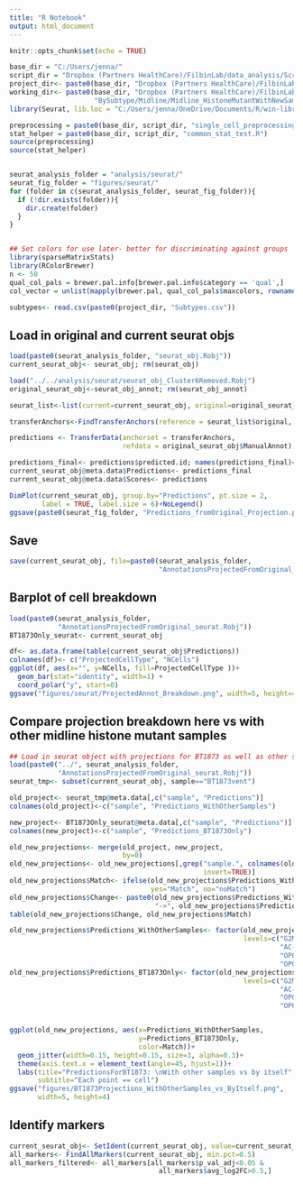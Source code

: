 ```yaml
---
title: "R Notebook"
output: html_document
---
```


```r
knitr::opts_chunk$set(echo = TRUE)

base_dir = "C:/Users/jenna/"
script_dir = "Dropbox (Partners HealthCare)/FilbinLab/data_analysis/Scripts/"
project_dir<- paste0(base_dir, "Dropbox (Partners HealthCare)/FilbinLab/data_analysis/Projects/Immune/")
working_dir<- paste0(base_dir, "Dropbox (Partners HealthCare)/FilbinLab/data_analysis/Projects/git_repos/Pedi_Immune/TumorCellAnnotation/",
                     "BySubtype/Midline/Midline_HistoneMutantWithNewSample/BT1873Only/")
library(Seurat, lib.loc = "C:/Users/jenna/OneDrive/Documents/R/win-library/4.0/Seurat/V4") 

preprocessing = paste0(base_dir, script_dir, "single_cell_preprocessing_helper_functions.R")
stat_helper = paste0(base_dir, script_dir, "common_stat_test.R")
source(preprocessing)
source(stat_helper)


seurat_analysis_folder = "analysis/seurat/"
seurat_fig_folder = "figures/seurat/"
for (folder in c(seurat_analysis_folder, seurat_fig_folder)){
  if (!dir.exists(folder)){
    dir.create(folder)
  }
}


## Set colors for use later- better for discriminating against groups
library(sparseMatrixStats)
library(RColorBrewer)
n <- 50
qual_col_pals = brewer.pal.info[brewer.pal.info$category == 'qual',]
col_vector = unlist(mapply(brewer.pal, qual_col_pals$maxcolors, rownames(qual_col_pals)))

subtypes<- read.csv(paste0(project_dir, "Subtypes.csv"))
```

## Load in original and current seurat objs
```r
load(paste0(seurat_analysis_folder, "seurat_obj.Robj"))
current_seurat_obj<- seurat_obj; rm(seurat_obj)

load("../../analysis/seurat/seurat_obj_Cluster6Removed.Robj")
original_seurat_obj<-seurat_obj_annot; rm(seurat_obj_annot)
```


```r
seurat_list<-list(current=current_seurat_obj, original=original_seurat_obj)

transferAnchors<-FindTransferAnchors(reference = seurat_list$original, query=seurat_list$current)

predictions <- TransferData(anchorset = transferAnchors, 
                            refdata = original_seurat_obj$ManualAnnot)

predictions_final<- predictions$predicted.id; names(predictions_final)<- rownames(predictions)
current_seurat_obj@meta.data$Predictions<- predictions_final
current_seurat_obj@meta.data$Scores<- predictions

DimPlot(current_seurat_obj, group.by="Predictions", pt.size = 2,
        label = TRUE, label.size = 6)+NoLegend()
ggsave(paste0(seurat_fig_folder, "Predictions_fromOriginal_Projection.png"), width=5, height=5)
```
## Save
```r
save(current_seurat_obj, file=paste0(seurat_analysis_folder,
                                     "AnnotationsProjectedFromOriginal_seurat.Robj"))
```

## Barplot of cell breakdown
```r
load(paste0(seurat_analysis_folder,
            "AnnotationsProjectedFromOriginal_seurat.Robj"))
BT1873Only_seurat<- current_seurat_obj

df<- as.data.frame(table(current_seurat_obj$Predictions))
colnames(df)<- c("ProjectedCellType", "NCells")
ggplot(df, aes(x="", y=NCells, fill=ProjectedCellType ))+
  geom_bar(stat="identity", width=1) +
  coord_polar("y", start=0)
ggsave("figures/seurat/ProjectedAnnot_Breakdown.png", width=5, height=4)
```

## Compare projection breakdown here vs with other midline histone mutant samples
```r
## Load in seurat object with projections for BT1873 as well as other samples
load(paste0("../", seurat_analysis_folder,
            "AnnotationsProjectedFromOriginal_seurat.Robj"))
seurat_tmp<- subset(current_seurat_obj, sample=="BT1873vent")

old_project<- seurat_tmp@meta.data[,c("sample", "Predictions")]
colnames(old_project)<-c("sample", "Predictions_WithOtherSamples")

new_project<- BT1873Only_seurat@meta.data[,c("sample", "Predictions")]
colnames(new_project)<-c("sample", "Predictions_BT1873Only")

old_new_projections<- merge(old_project, new_project,
                            by=0)
old_new_projections<- old_new_projections[,grep("sample.", colnames(old_new_projections),
                                                invert=TRUE)]
old_new_projections$Match<- ifelse(old_new_projections$Predictions_WithOtherSamples==old_new_projections$Predictions_BT1873Only,
                                   yes="Match", no="noMatch")
old_new_projections$Change<- paste0(old_new_projections$Predictions_WithOtherSamples,
                                    "->", old_new_projections$Predictions_BT1873Only)
table(old_new_projections$Change, old_new_projections$Match)

old_new_projections$Predictions_WithOtherSamples<- factor(old_new_projections$Predictions_WithOtherSamples,
                                                          levels=c("G2M", "S-Phase",
                                                                   "AC-like",
                                                                   "OPC-like", "OPC-like_Alt",
                                                                   "OPC-like_Ribosomal"))
old_new_projections$Predictions_BT1873Only<- factor(old_new_projections$Predictions_BT1873Only,
                                                          levels=c("G2M", "S-Phase",
                                                                   "AC-like",
                                                                   "OPC-like", "OPC-like_Alt",
                                                                   "OPC-like_Ribosomal"))


ggplot(old_new_projections, aes(x=Predictions_WithOtherSamples,
                                y=Predictions_BT1873Only,
                                color=Match))+
  geom_jitter(width=0.15, height=0.15, size=3, alpha=0.3)+
  theme(axis.text.x = element_text(angle=45, hjust=1))+
  labs(title="PredictionsForBT1873: \nWith other samples vs by itself",
       subtitle="Each point == cell")
ggsave("figures/BT1873Projections_WithOtherSamples_vs_ByItself.png",
       width=5, height=4)
```




## Identify markers
```r
current_seurat_obj<- SetIdent(current_seurat_obj, value=current_seurat_obj$Predictions)
all_markers<- FindAllMarkers(current_seurat_obj, min.pct=0.5)
all_markers_filtered<- all_markers[all_markers$p_val_adj<0.05 &
                                     all_markers$avg_log2FC>0.5,]
```



